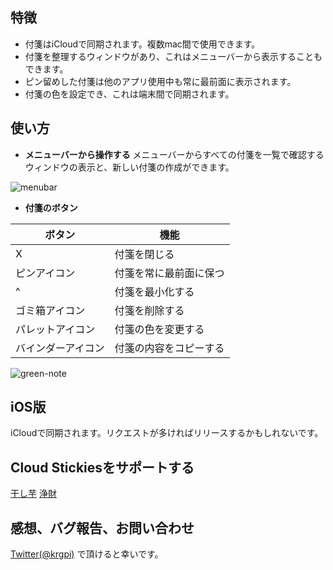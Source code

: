 ## 特徴
- 付箋はiCloudで同期されます。複数mac間で使用できます。
- 付箋を整理するウィンドウがあり、これはメニューバーから表示することもできます。
- ピン留めした付箋は他のアプリ使用中も常に最前面に表示されます。
- 付箋の色を設定でき、これは端末間で同期されます。

## 使い方
- **メニューバーから操作する**
  メニューバーからすべての付箋を一覧で確認するウィンドウの表示と、新しい付箋の作成ができます。

![menubar](/stickies-menubar.png)

- **付箋のボタン**

| ボタン | 機能 |
|--------|------|
| X | 付箋を閉じる |
| ピンアイコン | 付箋を常に最前面に保つ |
| ^ | 付箋を最小化する |
| ゴミ箱アイコン | 付箋を削除する |
| パレットアイコン | 付箋の色を変更する |
| バインダーアイコン | 付箋の内容をコピーする |

![green-note](/green-note.png)

## iOS版
iCloudで同期されます。リクエストが多ければリリースするかもしれないです。

## Cloud Stickiesをサポートする

[干し芋](https://www.amazon.jp/hz/wishlist/ls/2OKB2CHKXX8OX?ref_=wl_share)
[浄財](https://paypal.me/krgpi?country.x=JP&locale.x=ja_JP)

## 感想、バグ報告、お問い合わせ
[Twitter(@krgpi)](https://twitter.com/krgpi) で頂けると幸いです。
